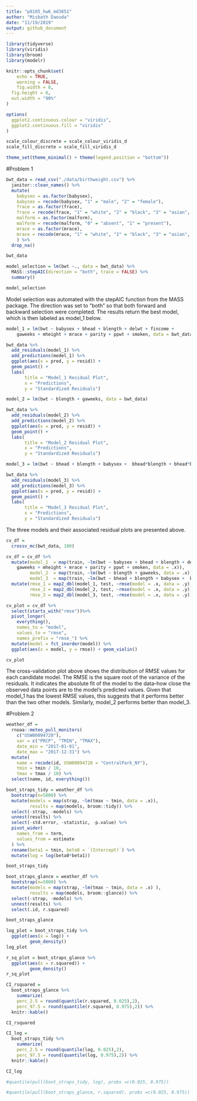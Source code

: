 ```yaml
---
title: "p8105_hw6_md3851"
author: "Misbath Daouda"
date: "11/19/2019"
output: github_document
---
```


```r
library(tidyverse)
library(viridis)
library(broom)
library(modelr)

knitr::opts_chunk$set(
	echo = TRUE,
	warning = FALSE,
	fig.width = 8, 
  fig.height = 6,
  out.width = "90%"
)

options(
  ggplot2.continuous.colour = "viridis",
  ggplot2.continuous.fill = "viridis"
)

scale_colour_discrete = scale_colour_viridis_d
scale_fill_discrete = scale_fill_viridis_d

theme_set(theme_minimal() + theme(legend.position = "bottom"))
```

#Problem 1 

```r
bwt_data = read_csv("./data/birthweight.csv") %>% 
  janitor::clean_names() %>%
  mutate( 
    babysex = as.factor(babysex),
    babysex = recode(babysex, "1" = "male", "2" = "female"),
    frace = as.factor(frace),
    frace = recode(frace, "1" = "white", "2" = "black", "3" = "asian", "4" = "puerto rican", "8" = "other", "9" = "unkown"),
    malform = as.factor(malform),
    malform = recode(malform, "0" = "absent", "1" = "present"),
    mrace = as.factor(mrace),
    mrace = recode(mrace, "1" = "white", "2" = "black", "3" = "asian", "4" = "puerto rican", "8" = "other")
    ) %>%
  drop_na() 

bwt_data
```

```r
model_selection = lm(bwt ~., data = bwt_data) %>% 
  MASS::stepAIC(direction = "both", trace = FALSE) %>% 
  summary()

model_selection
```

Model selection was automated with the stepAIC function from the MASS package. The direction was set to "both" so that both forward and backward selection were completed. The results return the best model, which is then labeled as model_1 below. 

```r

model_1 = lm(bwt ~ babysex + bhead + blength + delwt + fincome + 
    gaweeks + mheight + mrace + parity + ppwt + smoken, data = bwt_data)

bwt_data %>% 
  add_residuals(model_1) %>%
  add_predictions(model_1) %>% 
  ggplot(aes(x = pred, y = resid)) + 
  geom_point() + 
  labs(
       title = "Model_1 Residual Plot", 
       x = "Predictions",
       y = "Standardized Residuals")

model_2 = lm(bwt ~ blength + gaweeks, data = bwt_data)

bwt_data %>% 
  add_residuals(model_2) %>%
  add_predictions(model_2) %>% 
  ggplot(aes(x = pred, y = resid)) + 
  geom_point() + 
  labs(
       title = "Model_2 Residual Plot", 
       x = "Predictions",
       y = "Standardized Residuals")

model_3 = lm(bwt ~ bhead + blength + babysex +  bhead*blength + bhead*babysex + blength*babysex + bhead*blength*babysex, data = bwt_data)

bwt_data %>% 
  add_residuals(model_3) %>%
  add_predictions(model_3) %>% 
  ggplot(aes(x = pred, y = resid)) + 
  geom_point() +
  labs(
       title = "Model_3 Residual Plot", 
       x = "Predictions",
       y = "Standardized Residuals")
```

The three models and their associated residual plots are presented above. 

```r
cv_df = 
  crossv_mc(bwt_data, 100)

cv_df = cv_df %>% 
  mutate(model_1  = map(train, ~lm(bwt ~ babysex + bhead + blength + delwt + fincome + 
    gaweeks + mheight + mrace + parity + ppwt + smoken, data = .x)),
         model_2  = map(train, ~lm(bwt ~ blength + gaweeks, data = .x)),
         model_3  = map(train, ~lm(bwt ~ bhead + blength + babysex +  bhead*blength + bhead*babysex + blength*babysex + bhead*blength*babysex, data = .x))) %>% 
  mutate(rmse_1 = map2_dbl(model_1, test, ~rmse(model = .x, data = .y)),
         rmse_2 = map2_dbl(model_2, test, ~rmse(model = .x, data = .y)),
         rmse_3 = map2_dbl(model_3, test, ~rmse(model = .x, data = .y)))

cv_plot = cv_df %>% 
  select(starts_with("rmse"))%>% 
  pivot_longer(
    everything(),
    names_to = "model", 
    values_to = "rmse",
    names_prefix = "rmse_") %>% 
  mutate(model = fct_inorder(model)) %>% 
  ggplot(aes(x = model, y = rmse)) + geom_violin()

cv_plot 
```

The cross-validation plot above shows the distribution of RMSE values for each candidate model. The RMSE is the square root of the variance of the residuals. It indicates the absolute fit of the model to the data–how close the observed data points are to the model’s predicted values. Given that model_1 has the lowest RMSE values, this suggests that it performs better than the two other models. Similarly, model_2 performs better than model_3. 

#Problem 2

```r
weather_df = 
  rnoaa::meteo_pull_monitors(
    c("USW00094728"),
    var = c("PRCP", "TMIN", "TMAX"), 
    date_min = "2017-01-01",
    date_max = "2017-12-31") %>%
  mutate(
    name = recode(id, USW00094728 = "CentralPark_NY"),
    tmin = tmin / 10,
    tmax = tmax / 10) %>%
  select(name, id, everything())

boot_straps_tidy = weather_df %>% 
  bootstrap(n=5000) %>% 
  mutate(models = map(strap, ~lm(tmax ~ tmin, data = .x)),
         results = map(models, broom::tidy)) %>% 
  select(-strap, -models) %>% 
  unnest(results) %>% 
  select(-std.error, -statistic, -p.value) %>%
  pivot_wider(
    names_from = term,
    values_from = estimate
  ) %>% 
  rename(beta1 = tmin, beta0 = `(Intercept)`) %>% 
  mutate(log = log(beta0*beta1))

boot_straps_tidy

boot_straps_glance = weather_df %>% 
  bootstrap(n=5000) %>% 
  mutate(models = map(strap, ~lm(tmax ~ tmin, data = .x) ),
         results = map(models, broom::glance)) %>% 
  select(-strap, -models) %>% 
  unnest(results) %>% 
  select(.id, r.squared)

boot_straps_glance
```

```r
log_plot = boot_straps_tidy %>% 
  ggplot(aes(x = log)) +
         geom_density()
log_plot

r_sq_plot = boot_straps_glance %>% 
  ggplot(aes(x = r.squared)) +
         geom_density()
r_sq_plot 

```

```r
CI_rsquared = 
  boot_straps_glance %>% 
    summarize(
    perc_2.5 = round(quantile(r.squared, 0.025),2),
    perc_97.5 = round(quantile(r.squared, 0.975),2)) %>%
  knitr::kable()

CI_rsquared

CI_log = 
  boot_straps_tidy %>% 
    summarize(
    perc_2.5 = round(quantile(log, 0.025),2),
    perc_97.5 = round(quantile(log, 0.975),2)) %>%
  knitr::kable()

CI_log

#quantile(pull(boot_straps_tidy, log), probs =c(0.025, 0.975))

#quantile(pull(boot_straps_glance, r.squared), probs =c(0.025, 0.975))

```

  



